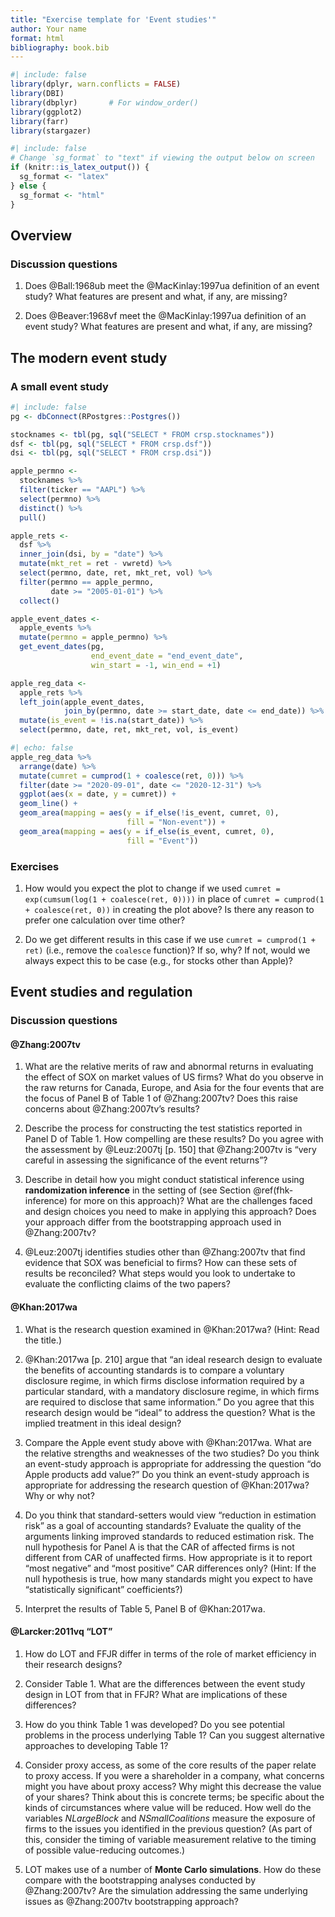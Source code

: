 ```yaml
---
title: "Exercise template for 'Event studies'"
author: Your name
format: html
bibliography: book.bib
---
```


```r
#| include: false
library(dplyr, warn.conflicts = FALSE)
library(DBI)
library(dbplyr)       # For window_order()
library(ggplot2)
library(farr)
library(stargazer)
```

```r
#| include: false
# Change `sg_format` to "text" if viewing the output below on screen
if (knitr::is_latex_output()) { 
  sg_format <- "latex"
} else {
  sg_format <- "html"
}
```

## Overview

### Discussion questions

1. Does @Ball:1968ub meet the @MacKinlay:1997ua definition of an event study?
What features are present and what, if any, are missing?

2. Does @Beaver:1968vf meet the @MacKinlay:1997ua definition of an event study?
What features are present and what, if any, are missing?

## The modern event study

### A small event study

```r
#| include: false
pg <- dbConnect(RPostgres::Postgres())

stocknames <- tbl(pg, sql("SELECT * FROM crsp.stocknames"))
dsf <- tbl(pg, sql("SELECT * FROM crsp.dsf"))
dsi <- tbl(pg, sql("SELECT * FROM crsp.dsi"))

apple_permno <-
  stocknames %>%
  filter(ticker == "AAPL") %>%
  select(permno) %>%
  distinct() %>%
  pull()

apple_rets <-
  dsf %>%
  inner_join(dsi, by = "date") %>%
  mutate(mkt_ret = ret - vwretd) %>%
  select(permno, date, ret, mkt_ret, vol) %>%
  filter(permno == apple_permno,
         date >= "2005-01-01") %>%
  collect()

apple_event_dates <-
  apple_events %>%
  mutate(permno = apple_permno) %>%
  get_event_dates(pg, 
                  end_event_date = "end_event_date",
                  win_start = -1, win_end = +1)

apple_reg_data <-
  apple_rets %>%
  left_join(apple_event_dates, 
            join_by(permno, date >= start_date, date <= end_date)) %>%
  mutate(is_event = !is.na(start_date)) %>%
  select(permno, date, ret, mkt_ret, vol, is_event)
```

```r
#| echo: false
apple_reg_data %>%  
  arrange(date) %>%
  mutate(cumret = cumprod(1 + coalesce(ret, 0))) %>%
  filter(date >= "2020-09-01", date <= "2020-12-31") %>%
  ggplot(aes(x = date, y = cumret)) +
  geom_line() +
  geom_area(mapping = aes(y = if_else(!is_event, cumret, 0),
                          fill = "Non-event")) +
  geom_area(mapping = aes(y = if_else(is_event, cumret, 0),
                          fill = "Event"))
```

### Exercises

1. How would you expect the plot to change if we used `cumret = exp(cumsum(log(1 + coalesce(ret, 0))))` in place of `cumret = cumprod(1 + coalesce(ret, 0))` in creating the plot above?
Is there any reason to prefer one calculation over time other?

2. Do we get different results in this case if we use `cumret = cumprod(1 + ret)` (i.e., remove the `coalesce` function)?
If so, why?
If not, would we always expect this to be case (e.g., for stocks other than Apple)?

## Event studies and regulation

### Discussion questions

#### @Zhang:2007tv

1. What are the relative merits of raw and abnormal returns in evaluating the effect of SOX on market values of US firms?
What do you observe in the raw returns for Canada, Europe, and Asia for the four events that are the focus of Panel B of Table 1 of @Zhang:2007tv?
Does this raise concerns about @Zhang:2007tv's results?

2. Describe the process for constructing the test statistics reported in Panel D of Table 1.
How compelling are these results?
Do you agree with the assessment by @Leuz:2007tj [p. 150] that @Zhang:2007tv is "very careful in assessing the significance of the event returns"?

3. Describe in detail how you might conduct statistical inference using **randomization inference** in the setting of (see Section \@ref(fhk-inference) for more on this approach)?
What are the challenges faced and design choices you need to make in applying this approach?
Does your approach differ from the bootstrapping approach used in @Zhang:2007tv?

4. @Leuz:2007tj identifies studies other than @Zhang:2007tv that find evidence that SOX was beneficial to firms?
How can these sets of results be reconciled?
What steps would you look to undertake to evaluate the conflicting claims of the two papers?

#### @Khan:2017wa

1. What is the research question examined in @Khan:2017wa? (Hint: Read the title.)

2. @Khan:2017wa [p. 210] argue that "an ideal research design to evaluate the benefits of accounting standards is to compare a voluntary disclosure regime, in which firms disclose information required by a particular standard, with a mandatory disclosure regime, in which firms are required to disclose that same information."
Do you agree that this research design would be "ideal" to address the question? What is the implied treatment in this ideal design?

3. Compare the Apple event study above with @Khan:2017wa. 
What are the relative strengths and weaknesses of the two studies?
Do you think an event-study approach is appropriate for addressing the question "do Apple products add value?" 
Do you think an event-study approach is appropriate for addressing the research question of @Khan:2017wa? 
Why or why not?

4. Do you think that standard-setters would view "reduction in estimation risk" as a goal of accounting standards?
Evaluate the quality of the arguments linking improved standards to reduced estimation risk.
The null hypothesis for Panel A is that the CAR of affected firms is not different from CAR of unaffected firms. 
How appropriate is it to report "most negative" and "most positive" CAR differences only? (Hint: If the null hypothesis is true, how many standards might you expect to have "statistically significant" coefficients?)

5. Interpret the results of Table 5, Panel B of @Khan:2017wa.

#### @Larcker:2011vq "LOT"
1. How do LOT and FFJR differ in terms of the role of market efficiency in their research designs?

2. Consider Table 1.
What are the differences between the event study design in LOT from that in FFJR? 
What are implications of these differences?

3. How do you think Table 1 was developed?
Do you see potential problems in the process underlying Table 1?
Can you suggest alternative approaches to developing Table 1?

4. Consider proxy access, as some of the core results of the paper relate to proxy access.
If you were a shareholder in a company, what concerns might you have about proxy access?
Why might this decrease the value of your shares? 
Think about this is concrete terms; be specific about the kinds of circumstances where value will be reduced.
How well do the variables *NLargeBlock* and *NSmallCoalitions* measure the exposure of firms to the issues you identified in the previous question? 
(As part of this, consider the timing of variable measurement relative to the timing of possible value-reducing outcomes.)

5. LOT makes use of a number of **Monte Carlo simulations**.
How do these compare with the bootstrapping analyses conducted by @Zhang:2007tv?
Are the simulation addressing the same underlying issues as @Zhang:2007tv bootstrapping approach?
